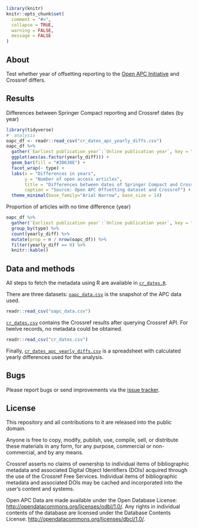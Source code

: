 
```r
library(knitr)
knitr::opts_chunk$set(
  comment = "#>",
  collapse = TRUE,
  warning = FALSE,
  message = FALSE
)
```

## About

Test whether year of offsetting reporting to the [Open APC Initiative](https://github.com/openapc/openapc-de) and Crossref differs.

## Results

Differences between Springer Compact reporting and Crossref dates (by year)

```r
library(tidyverse)
#' analysis
oapc_df <- readr::read_csv("cr_dates_apc_yearly_diffs.csv")
oapc_df %>% 
  gather(`Earliest publication year`:`Online publication year`, key = "type", value = "yearly_diff") %>%
  ggplot(aes(as.factor(yearly_diff))) + 
  geom_bar(fill = "#30638E") +
  facet_wrap(~ type) +
  labs(x = "Differences in years",
       y = "Number of open access articles",
       title = "Differences between dates of Springer Compact and Crossref reporting",
       caption = "Source: Open APC Offsetting dataset and Crossref") +
  theme_minimal(base_family="Arial Narrow", base_size = 14)
```

Proportion of articles with no time difference (year)

```r
oapc_df %>% 
  gather(`Earliest publication year`:`Online publication year`, key = "type", value = "yearly_diff") %>%
  group_by(type) %>%
  count(yearly_diff) %>%
  mutate(prop = n / nrow(oapc_df)) %>%
  filter(yearly_diff == 0) %>%
  knitr::kable()
```

## Data and methods

All steps to fetch the metadata using R are available in [`cr_dates.R`](cr_dates.R). 

There are three datasets: [`oapc_data.csv`](oapc_data.csv) is the snapshot of the APC data used.

```r
readr::read_csv("oapc_data.csv")
```

[`cr_dates.csv`](cr_dates.csv) contains the Crossref results after querying Crossref API. For twelve records, no metadata could be obtained.

```r
readr::read_csv("cr_dates.csv")
```

Finally, [`cr_dates_apc_yearly_diffs.csv`](cr_dates_apc_yearly_diffs.csv) is a spreadsheet with calculated yearly differences used for the analysis.

## Bugs

Please report bugs or send improvements via the [issue tracker](https://github.com/njahn82/cr_dates/issues).


## License

This repository and all contributions to it are released into the public domain.

Anyone is free to copy, modify, publish, use, compile, sell, or distribute these materials in any form, for any purpose, commercial or non-commercial, and by any means.

Crossref asserts no claims of ownership to individual items of bibliographic metadata and associated Digital Object Identifiers (DOIs) acquired through the use of the Crossref Free Services. Individual items of bibliographic metadata and associated DOIs may be cached and incorporated into the user's content and systems.

Open APC Data are made available under the Open Database License: <http://opendatacommons.org/licenses/odbl/1.0/>. Any rights in individual contents of the database are licensed under the Database Contents License: <http://opendatacommons.org/licenses/dbcl/1.0/>.


